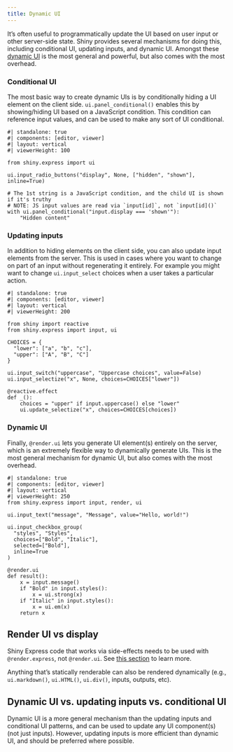 ```yaml
---
title: Dynamic UI
---
```


It's often useful to programmatically update the UI based on user input or other server-side state.
Shiny provides several mechanisms for doing this, including conditional UI, updating inputs, and dynamic UI.
Amongst these [dynamic UI](#dynamic-ui) is the most general and powerful, but also comes with the most overhead.


### Conditional UI

The most basic way to create dynamic UIs is by conditionally hiding a UI element on the client side.
`ui.panel_conditional()` enables this by showing/hiding UI based on a JavaScript condition.
This condition can reference input values, and can be used to make any sort of UI conditional.

```shinylive-python
#| standalone: true
#| components: [editor, viewer]
#| layout: vertical
#| viewerHeight: 100

from shiny.express import ui

ui.input_radio_buttons("display", None, ["hidden", "shown"], inline=True)

# The 1st string is a JavaScript condition, and the child UI is shown if it's truthy
# NOTE: JS input values are read via `input[id]`, not `input[id]()`
with ui.panel_conditional("input.display === 'shown'"):
    "Hidden content"
```


### Updating inputs

In addition to hiding elements on the client side, you can also update input elements from the server. This is used in cases where you want to change on part of an input without regenerating it entirely. For example you might want to change `ui.input_select` choices when a user takes a particular action.

```shinylive-python
#| standalone: true
#| components: [editor, viewer]
#| layout: vertical
#| viewerHeight: 200

from shiny import reactive
from shiny.express import input, ui

CHOICES = {
  "lower": ["a", "b", "c"],
  "upper": ["A", "B", "C"]
}

ui.input_switch("uppercase", "Uppercase choices", value=False)
ui.input_selectize("x", None, choices=CHOICES["lower"])

@reactive.effect
def _():
    choices = "upper" if input.uppercase() else "lower"
    ui.update_selectize("x", choices=CHOICES[choices])
```


### Dynamic UI {#dynamic-ui}

Finally, `@render.ui` lets you generate UI element(s) entirely on the server, which is an extremely flexible way to dynamically generate UIs.
This is the most general mechanism for dynamic UI, but also comes with the most overhead.

```shinylive-python
#| standalone: true
#| components: [editor, viewer]
#| layout: vertical
#| viewerHeight: 250
from shiny.express import input, render, ui

ui.input_text("message", "Message", value="Hello, world!")

ui.input_checkbox_group(
  "styles", "Styles",
  choices=["Bold", "Italic"],
  selected=["Bold"],
  inline=True
)

@render.ui
def result():
    x = input.message()
    if "Bold" in input.styles():
        x = ui.strong(x)
    if "Italic" in input.styles():
        x = ui.em(x)
    return x
```


::: callout-warning
## Render UI vs display

Shiny Express code that works via side-effects needs to be used with `@render.express`, not `@render.ui`. See [this section](express-in-depth.qmd#reactive-displays) to learn more.
:::

::: callout-tip

Anything that's statically renderable can also be rendered dynamically (e.g.,
`ui.markdown()`, `ui.HTML()`, `ui.div()`, inputs, outputs, etc).
:::


::: callout-warning
## Dynamic UI vs. updating inputs vs. conditional UI

Dynamic UI is a more general mechanism than the updating inputs and conditional UI patterns, and can be used to update any UI component(s) (not just inputs).
However, updating inputs is more efficient than dynamic UI, and should be preferred where possible.
:::
